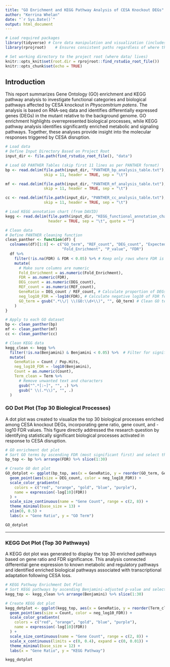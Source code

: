 ```yaml
---
title: "GO Enrichment and KEGG Pathway Analysis of CESA Knockout DEGs"
author: "Kerrina Whelan"
date: "`r Sys.Date()`"
output: html_document
---
```


```r

# Load required packages
library(tidyverse) # Core data manipulation and visualization (includes dplyr, ggplot2, readr, etc.)
library(rprojroot)    # Ensures consistent paths regardless of where the .Rmd or .R file is run

# Set working directory to the project root (where data/ lives)
knitr::opts_knit$set(root.dir = rprojroot::find_rstudio_root_file())
knitr::opts_chunk$set(echo = TRUE)
```

## Introduction

This report summarizes Gene Ontology (GO) enrichment and KEGG pathway analysis to investigate functional categories and biological pathways affected by CESA knockout in *Physcomitrium patens*. The analysis is based on RNA-seq data and identifies differentially expressed genes (DEGs) in the mutant relative to the background genome. GO enrichment highlights overrepresented biological processes, while KEGG pathway analysis identifies significantly enriched metabolic and signaling pathways. Together, these analyses provide insight into the molecular responses triggered by CESA disruption.

```r

# Load data
# Define Input Directory Based on Project Root
input_dir <- file.path(find_rstudio_root_file(), "data")

# Load GO PANTHER Tables (skip first 11 lines as per PANTHER format)
bp <- read.delim(file.path(input_dir, "PANTHER_bp_analysis_table.txt"), 
                 skip = 11, header = TRUE, sep = "\t")

mf <- read.delim(file.path(input_dir, "PANTHER_mf_analysis_table.txt"), 
                 skip = 11, header = TRUE, sep = "\t")

cc <- read.delim(file.path(input_dir, "PANTHER_cc_analysis_table.txt"), 
                 skip = 11, header = TRUE, sep = "\t")

# Load KEGG annotation chart (from DAVID)
kegg <- read.delim(file.path(input_dir, "KEGG_functional_annotation_chart.txt"), 
                   header = TRUE, sep = "\t", quote = "")


```


```r

# Clean data
# Define PANTHER cleaning function
clean_panther <- function(df) {
  colnames(df)[1:8] <- c("GO_term", "REF_count", "DEG_count", "Expected", "OverUnder",
                         "Fold_Enrichment", "P_value", "FDR")
  df %>%
    filter(!is.na(FDR) & FDR < 0.05) %>% # Keep only rows where FDR is not NA and less than 0.05 (significant terms)
    mutate(
      # Make sure columns are numeric
      Fold_Enrichment = as.numeric(Fold_Enrichment),
      FDR = as.numeric(FDR),
      DEG_count = as.numeric(DEG_count),
      REF_count = as.numeric(REF_count),
      GeneRatio = DEG_count / REF_count, # Calculate proportion of DEGs among background genes
      neg_log10_FDR = -log10(FDR), # Calculate negative log10 of FDR for plotting
      GO_term = gsub(".*\\/| \\(GO:\\d+\\)", "", GO_term) # Clean GO term labels by removing slashes and GO IDs
    )
}

# Apply to each GO dataset
bp <- clean_panther(bp)
mf <- clean_panther(mf)
cc <- clean_panther(cc)

# Clean KEGG data
kegg_clean <- kegg %>%
  filter(!is.na(Benjamini) & Benjamini < 0.05) %>%  # Filter for significant KEGG terms (Benjamini FDR < 0.05)
  mutate(
    GeneRatio = Count / Pop.Hits,
    neg_log10_FDR = -log10(Benjamini),
    Count = as.numeric(Count),
    Term_clean = Term %>%
      # Remove unwanted text and characters
      gsub("^.*[:~]", "", .) %>%
      gsub(" \\(.*\\)", "", .)
  )

```

### GO Dot Plot (Top 30 Biological Processes)
A dot plot was created to visualize the top 30 biological processes enriched among CESA knockout DEGs, incorporating gene ratio, gene count, and -log10 FDR values. This figure directly addressed the research question by identifying statistically significant biological processes activated in response to CESA disruption.



```r

# GO enrichment dot plot
# Sort GO terms by ascending FDR (most significant first) and select the top 30 based on FDR
bp_top <- bp %>% arrange(FDR) %>% slice(1:30)

# Create GO dot plot
GO_dotplot <- ggplot(bp_top, aes(x = GeneRatio, y = reorder(GO_term, GeneRatio))) +
  geom_point(aes(size = DEG_count, color = neg_log10_FDR)) +
  scale_color_gradientn(
    colors = c("red", "orange", "gold", "blue", "purple"),
    name = expression(-log[10](FDR))
  ) +
  scale_size_continuous(name = "Gene Count", range = c(2, 8)) +
  theme_minimal(base_size = 13) +
  xlim(0, 0.5) +
  labs(x = "Gene Ratio", y = "GO Term")

GO_dotplot


```



---

### KEGG Dot Plot (Top 30 Pathways)
A KEGG dot plot was generated to display the top 30 enriched pathways based on gene ratio and FDR significance. This analysis connected differential gene expression to known metabolic and regulatory pathways and identified enriched biological pathways associated with transcriptional adaptation following CESA loss.



```r

# KEGG Pathway Enrichment Dot Plot
# Sort KEGG pathways by ascending Benjamini-adjusted p-value and select the top 30 pathways
kegg_top <- kegg_clean %>% arrange(Benjamini) %>% slice(1:30)

# Create KEGG dot plot
kegg_dotplot <- ggplot(kegg_top, aes(x = GeneRatio, y = reorder(Term_clean, GeneRatio))) +
  geom_point(aes(size = Count, color = neg_log10_FDR)) +
  scale_color_gradientn(
    colors = c("red", "orange", "gold", "blue", "purple"),
    name = expression(-log[10](FDR))
  ) +
  scale_size_continuous(name = "Gene Count", range = c(2, 8)) +
  scale_x_continuous(limits = c(0, 0.4), expand = c(0, 0.01)) +
  theme_minimal(base_size = 12) +
  labs(x = "Gene Ratio", y = "KEGG Pathway")

kegg_dotplot


```

